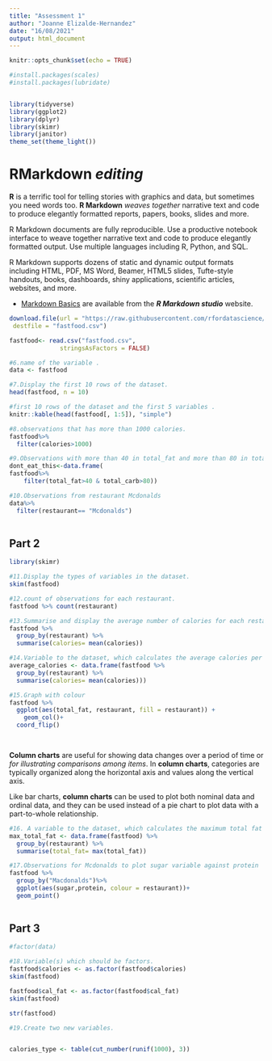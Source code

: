 ```yaml
---
title: "Assessment 1"
author: "Joanne Elizalde-Hernandez"
date: "16/08/2021"
output: html_document
---
```



```r
knitr::opts_chunk$set(echo = TRUE)

#install.packages(scales)
#install.packages(lubridate)


library(tidyverse)
library(ggplot2)
library(dplyr)
library(skimr)
library(janitor)
theme_set(theme_light())
```

# RMarkdown ***editing***

**R** is a terrific tool for telling stories with graphics and data, but sometimes you need words too. **R Markdown** *weaves together* narrative text and code to produce elegantly formatted reports, papers, books, slides and more.

R Markdown documents are fully reproducible. Use a productive notebook interface to weave together narrative text and code to produce elegantly formatted output. Use multiple languages including R, Python, and SQL.

R Markdown supports dozens of static and dynamic output formats including HTML, PDF, MS Word, Beamer, HTML5 slides, Tufte-style handouts, books, dashboards, shiny applications, scientific articles, websites, and more.

* [Markdown Basics](https://rmarkdown.rstudio.com/lesson-8.htm) are available from the ***R Markdown studio*** website.


```r
download.file(url = "https://raw.githubusercontent.com/rfordatascience/tidytuesday/master/data/2018/2018-09-04/fastfood_calories.csv",
 destfile = "fastfood.csv")

fastfood<- read.csv("fastfood.csv",
              stringsAsFactors = FALSE)

#6.name of the variable .
data <- fastfood

#7.Display the first 10 rows of the dataset.
head(fastfood, n = 10)

#first 10 rows of the dataset and the first 5 variables .
knitr::kable(head(fastfood[, 1:5]), "simple")

#8.observations that has more than 1000 calories.
fastfood%>%
  filter(calories>1000)

#9.Observations with more than 40 in total_fat and more than 80 in total_carb in a new variable.
dont_eat_this<-data.frame(
fastfood%>%
    filter(total_fat>40 & total_carb>80))

#10.Observations from restaurant Mcdonalds
data%>%
  filter(restaurant== "Mcdonalds")
 
```

## Part 2


```r
library(skimr)

#11.Display the types of variables in the dataset.
skim(fastfood)

#12.count of observations for each restaurant.
fastfood %>% count(restaurant)

#13.Summarise and display the average number of calories for each restaurant.
fastfood %>%
  group_by(restaurant) %>%
  summarise(calories= mean(calories))

#14.Variable to the dataset, which calculates the average calories per type of restaurant.
average_calories <- data.frame(fastfood %>%
  group_by(restaurant) %>%
  summarise(calories= mean(calories)))

#15.Graph with colour
fastfood %>%
  ggplot(aes(total_fat, restaurant, fill = restaurant)) +
    geom_col()+
  coord_flip()

 
```

**Column charts** are useful for showing data changes over a period of time or *for illustrating comparisons among items*. In **column charts**, categories are typically organized along the horizontal axis and values along the vertical axis.

Like bar charts, **column charts** can be used to plot both nominal data and ordinal data, and they can be used instead of a pie chart to plot data with a part-to-whole relationship.

```r
#16. A variable to the dataset, which calculates the maximum total fat per type of restaurant.
max_total_fat <- data.frame(fastfood) %>%
  group_by(restaurant) %>%
  summarise(total_fat= max(total_fat))

#17.Observations for Mcdonalds to plot sugar variable against protein
fastfood %>% 
  group_by("Macdonalds")%>%
  ggplot(aes(sugar,protein, colour = restaurant))+
  geom_point()
 
```


## Part 3

```r

#factor(data)

#18.Variable(s) which should be factors. 
fastfood$calories <- as.factor(fastfood$calories)
skim(fastfood)

fastfood$cal_fat <- as.factor(fastfood$cal_fat)
skim(fastfood)

str(fastfood)

```


```r
#19.Create two new variables.


calories_type <- table(cut_number(runif(1000), 3)) 


  
```

